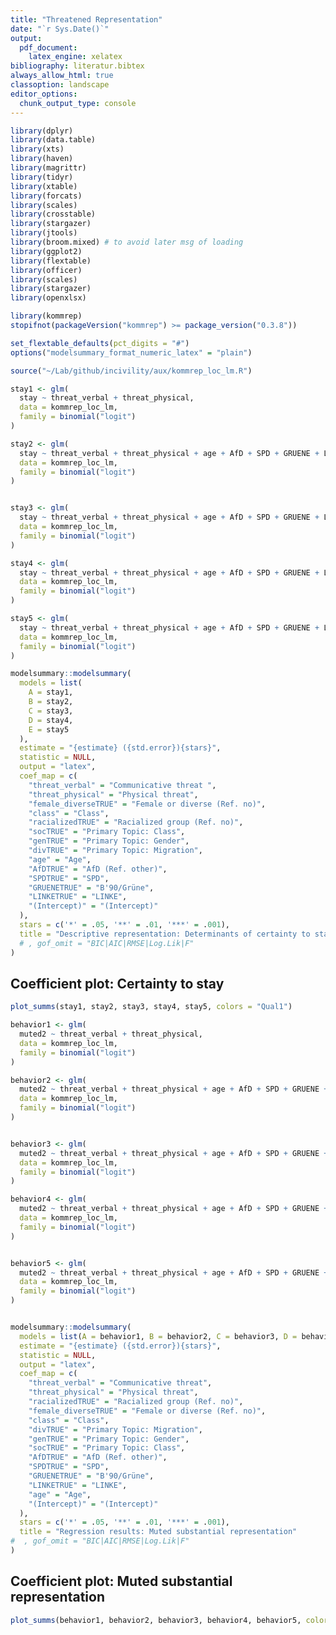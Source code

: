 ```yaml
---
title: "Threatened Representation"
date: "`r Sys.Date()`"
output:
  pdf_document:
    latex_engine: xelatex
bibliography: literatur.bibtex
always_allow_html: true
classoption: landscape
editor_options: 
  chunk_output_type: console
---
```


\newpage

```r
library(dplyr)
library(data.table)
library(xts)
library(haven)
library(magrittr)
library(tidyr)
library(xtable)
library(forcats)
library(scales)
library(crosstable)
library(stargazer)
library(jtools)
library(broom.mixed) # to avoid later msg of loading
library(ggplot2)
library(flextable)
library(officer)
library(scales)
library(stargazer)
library(openxlsx)

library(kommrep)
stopifnot(packageVersion("kommrep") >= package_version("0.3.8"))
```

```r
set_flextable_defaults(pct_digits = "#")
options("modelsummary_format_numeric_latex" = "plain")
```

```r
source("~/Lab/github/incivility/aux/kommrep_loc_lm.R")
```



```r
stay1 <- glm(
  stay ~ threat_verbal + threat_physical,
  data = kommrep_loc_lm,
  family = binomial("logit")
)

stay2 <- glm(
  stay ~ threat_verbal + threat_physical + age + AfD + SPD + GRUENE + LINKE,
  data = kommrep_loc_lm,
  family = binomial("logit")
)


stay3 <- glm(
  stay ~ threat_verbal + threat_physical + age + AfD + SPD + GRUENE + LINKE + female_diverse + class,
  data = kommrep_loc_lm,
  family = binomial("logit")
)

stay4 <- glm(
  stay ~ threat_verbal + threat_physical + age + AfD + SPD + GRUENE + LINKE + female_diverse + class + racialized,
  data = kommrep_loc_lm,
  family = binomial("logit")
)

stay5 <- glm(
  stay ~ threat_verbal + threat_physical + age + AfD + SPD + GRUENE + LINKE + female_diverse + class + racialized + soc + gen + div,
  data = kommrep_loc_lm,
  family = binomial("logit")
)

modelsummary::modelsummary(
  models = list(
    A = stay1,
    B = stay2,
    C = stay3,
    D = stay4,
    E = stay5
  ),
  estimate = "{estimate} ({std.error}){stars}",
  statistic = NULL,
  output = "latex",
  coef_map = c(
    "threat_verbal" = "Communicative threat ",
    "threat_physical" = "Physical threat",
    "female_diverseTRUE" = "Female or diverse (Ref. no)",
    "class" = "Class",
    "racializedTRUE" = "Racialized group (Ref. no)",
    "socTRUE" = "Primary Topic: Class",
    "genTRUE" = "Primary Topic: Gender",
    "divTRUE" = "Primary Topic: Migration",
    "age" = "Age",
    "AfDTRUE" = "AfD (Ref. other)",
    "SPDTRUE" = "SPD",
    "GRUENETRUE" = "B'90/Grüne",
    "LINKETRUE" = "LINKE",
    "(Intercept)" = "(Intercept)"
  ),
  stars = c('*' = .05, '**' = .01, '***' = .001),
  title = "Descriptive representation: Determinants of certainty to stay"
  # , gof_omit = "BIC|AIC|RMSE|Log.Lik|F"
)
```


\newpage

## Coefficient plot: Certainty to stay

```r
plot_summs(stay1, stay2, stay3, stay4, stay5, colors = "Qual1")
```


\newpage

```r
behavior1 <- glm(
  muted2 ~ threat_verbal + threat_physical,
  data = kommrep_loc_lm,
  family = binomial("logit")
)

behavior2 <- glm(
  muted2 ~ threat_verbal + threat_physical + age + AfD + SPD + GRUENE + LINKE,
  data = kommrep_loc_lm,
  family = binomial("logit")
)


behavior3 <- glm(
  muted2 ~ threat_verbal + threat_physical + age + AfD + SPD + GRUENE + LINKE + female_diverse + class,
  data = kommrep_loc_lm,
  family = binomial("logit")
)

behavior4 <- glm(
  muted2 ~ threat_verbal + threat_physical + age + AfD + SPD + GRUENE + LINKE + female_diverse + class + racialized,
  data = kommrep_loc_lm,
  family = binomial("logit")
)


behavior5 <- glm(
  muted2 ~ threat_verbal + threat_physical + age + AfD + SPD + GRUENE + LINKE + female_diverse + class + racialized + soc + gen + div,
  data = kommrep_loc_lm,
  family = binomial("logit")
)


modelsummary::modelsummary(
  models = list(A = behavior1, B = behavior2, C = behavior3, D = behavior4, E = behavior5),
  estimate = "{estimate} ({std.error}){stars}",
  statistic = NULL,
  output = "latex",
  coef_map = c(
    "threat_verbal" = "Communicative threat",
    "threat_physical" = "Physical threat",
    "racializedTRUE" = "Racialized group (Ref. no)",
    "female_diverseTRUE" = "Female or diverse (Ref. no)",
    "class" = "Class",
    "divTRUE" = "Primary Topic: Migration",
    "genTRUE" = "Primary Topic: Gender",
    "socTRUE" = "Primary Topic: Class",
    "AfDTRUE" = "AfD (Ref. other)",
    "SPDTRUE" = "SPD",
    "GRUENETRUE" = "B'90/Grüne",
    "LINKETRUE" = "LINKE",
    "age" = "Age",
    "(Intercept)" = "(Intercept)"
  ),
  stars = c('*' = .05, '**' = .01, '***' = .001),
  title = "Regression results: Muted substantial representation"
#  , gof_omit = "BIC|AIC|RMSE|Log.Lik|F"
)
```


\newpage

## Coefficient plot: Muted substantial representation

```r
plot_summs(behavior1, behavior2, behavior3, behavior4, behavior5, colors = "Qual1")
```


